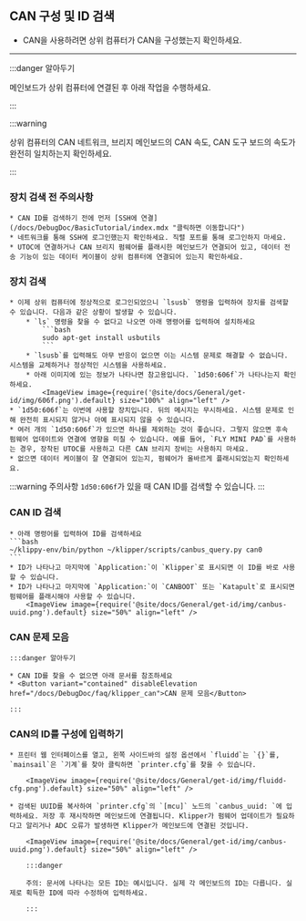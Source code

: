 ## CAN 구성 및 ID 검색

* CAN을 사용하려면 상위 컴퓨터가 CAN을 구성했는지 확인하세요.

----

:::danger 알아두기

메인보드가 상위 컴퓨터에 연결된 후 아래 작업을 수행하세요.

:::

:::warning

상위 컴퓨터의 CAN 네트워크, 브리지 메인보드의 CAN 속도, CAN 도구 보드의 속도가 완전히 일치하는지 확인하세요.

:::

### 장치 검색 전 주의사항

    * CAN ID를 검색하기 전에 먼저 [SSH에 연결](/docs/DebugDoc/BasicTutorial/index.mdx "클릭하면 이동합니다")
    * 네트워크를 통해 SSH에 로그인했는지 확인하세요. 직렬 포트를 통해 로그인하지 마세요.
    * UTOC에 연결하거나 CAN 브리지 펌웨어를 플래시한 메인보드가 연결되어 있고, 데이터 전송 기능이 있는 데이터 케이블이 상위 컴퓨터에 연결되어 있는지 확인하세요.

### 장치 검색

    * 이제 상위 컴퓨터에 정상적으로 로그인되었으니 `lsusb` 명령을 입력하여 장치를 검색할 수 있습니다. 다음과 같은 상황이 발생할 수 있습니다.
        * `ls` 명령을 찾을 수 없다고 나오면 아래 명령어를 입력하여 설치하세요
            ```bash
            sudo apt-get install usbutils
            ```
        * `lsusb`를 입력해도 아무 반응이 없으면 이는 시스템 문제로 해결할 수 없습니다. 시스템을 교체하거나 정상적인 시스템을 사용하세요.
        * 아래 이미지에 있는 정보가 나타나면 참고용입니다. `1d50:606f`가 나타나는지 확인하세요.
            <ImageView image={require('@site/docs/General/get-id/img/606f.png').default} size="100%" align="left" />
    * `1d50:606f`는 이번에 사용할 장치입니다. 뒤의 메시지는 무시하세요. 시스템 문제로 인해 완전히 표시되지 않거나 아예 표시되지 않을 수 있습니다.
    * 여러 개의 `1d50:606f`가 있으면 하나를 제외하는 것이 좋습니다. 그렇지 않으면 후속 펌웨어 업데이트와 연결에 영향을 미칠 수 있습니다. 예를 들어, `FLY MINI PAD`를 사용하는 경우, 장착된 UTOC를 사용하고 다른 CAN 브리지 장비는 사용하지 마세요.
    * 없으면 데이터 케이블이 잘 연결되어 있는지, 펌웨어가 올바르게 플래시되었는지 확인하세요.

:::warning 주의사항
`1d50:606f`가 있을 때 CAN ID를 검색할 수 있습니다.
:::

### CAN ID 검색

    * 아래 명령어를 입력하여 ID를 검색하세요
    ```bash
    ~/klippy-env/bin/python ~/klipper/scripts/canbus_query.py can0
    ```
    * ID가 나타나고 마지막에 `Application:`이 `Klipper`로 표시되면 이 ID를 바로 사용할 수 있습니다.
    * ID가 나타나고 마지막에 `Application:`이 `CANBOOT` 또는 `Katapult`로 표시되면 펌웨어를 플래시해야 사용할 수 있습니다.
        <ImageView image={require('@site/docs/General/get-id/img/canbus-uuid.png').default} size="50%" align="left" />

### CAN 문제 모음

    :::danger 알아두기

    * CAN ID를 찾을 수 없으면 아래 문서를 참조하세요  
    * <Button variant="contained" disableElevation href="/docs/DebugDoc/faq/klipper_can">CAN 문제 모음</Button>

    :::

### CAN의 ID를 구성에 입력하기

    * 프린터 웹 인터페이스를 열고, 왼쪽 사이드바의 설정 옵션에서 `fluidd`는 `{}`를, `mainsail`은 `기계`를 찾아 클릭하면 `printer.cfg`를 찾을 수 있습니다.

        <ImageView image={require('@site/docs/General/get-id/img/fluidd-cfg.png').default} size="50%" align="left" />

    * 검색된 UUID를 복사하여 `printer.cfg`의 `[mcu]` 노드의 `canbus_uuid: `에 입력하세요. 저장 후 재시작하면 메인보드에 연결됩니다. Klipper가 펌웨어 업데이트가 필요하다고 알리거나 ADC 오류가 발생하면 Klipper가 메인보드에 연결된 것입니다.

        <ImageView image={require('@site/docs/General/get-id/img/canbus-uuid.png').default} size="50%" align="left" />

        :::danger

        주의: 문서에 나타나는 모든 ID는 예시입니다. 실제 각 메인보드의 ID는 다릅니다. 실제로 획득한 ID에 따라 수정하여 입력하세요.

        :::